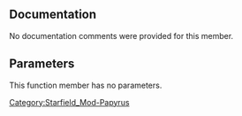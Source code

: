 {{Script_Member_Summary
| title = MyEvent
| script = [[SFM:Script-Tests:FooBar|Tests:FooBar]]
| name = [[SFM:Script-Tests:FooBar/MyEvent|MyEvent]]
| kind = Function
| returns = bool
}}


== Documentation ==
No documentation comments were provided for this member.


== Parameters ==
This function member has no parameters.



[[Category:Starfield_Mod-Papyrus]]
